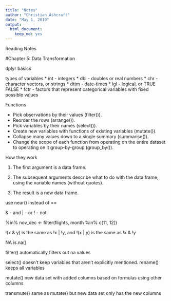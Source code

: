 ```yaml
---
title: "Notes"
author: "Christian Ashcraft"
date: "May 1, 2019"
output: 
  html_document: 
    keep_md: yes
---
```




Reading Notes

#Chapter 5: Data Transformation

dplyr basics

types of variables
* int - integers
* dbl - doubles or real numbers
* chr - character vectors, or strings
* dttm - date-times
* lgl - logical, or TRUE FALSE
* fctr - factors that represent categorical variables with fixed  possible values

Functions

* Pick observations by their values (filter()).
* Reorder the rows (arrange()).
* Pick variables by their names (select()).
* Create new variables with functions of existing variables (mutate()).
* Collapse many values down to a single summary (summarise()).
* Change the scope of each function from operating on the entire dataset to operating on it group-by-group (group_by()).

How they work

1. The first argument is a data frame.

2. The subsequent arguments describe what to do with the data frame, using the variable names (without quotes).

3. The result is a new data frame.

use near() instead of ==

& - and
| - or
! - not

%in%
nov_dec <- filter(flights, month %in% c(11, 12))

!(x & y) is the same as !x | !y, and !(x | y) is the same as !x & !y


NA
is.na()

filter() automatically filters out na values

select() doesn't keep variables that aren't explicitly mentioned.
rename() keeps all variables

mutate() new data set with added columns based on formulas using other columns

transmute() same as mutate() but new data set only has the new columns